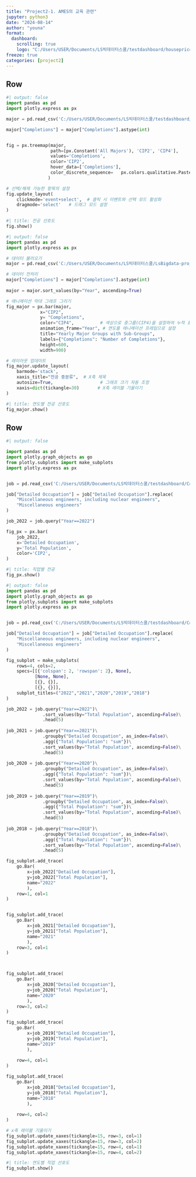 ```yaml
---
title: "Project2-1. AMES의 교육 관련"
jupyter: python3
date: "2024-08-14"
author: "youna"
format: 
  dashboard:
    scrolling: true
    logo: "C:/Users/USER/Documents/LS빅데이터스쿨/testdashboard/houseprice_logo.png"
freeze: true
categories: [project2] 
---
```


## Row {width="50%"}
```python
#| output: false
import pandas as pd
import plotly.express as px

major = pd.read_csv('C:/Users/USER/Documents/LS빅데이터스쿨/testdashboard/Majors Awarded.csv')

major["Completions"] = major["Completions"].astype(int)


fig = px.treemap(major,
                 path=[px.Constant('All Majors'), 'CIP2', 'CIP4'], 
                 values='Completions',
                 color='CIP2',  
                 hover_data=['Completions'], 
                 color_discrete_sequence=   px.colors.qualitative.Pastel2 + px.colors.qualitative.Set3 + px.colors.qualitative.Pastel
                )

# 선택/해제 가능한 항목의 설정
fig.update_layout(
    clickmode='event+select',  # 클릭 시 이벤트와 선택 모드 활성화
    dragmode='select'   # 드래그 모드 설정
)
```

```python
#| title: 전공 선호도
fig.show()
```

```python
#| output: false
import pandas as pd
import plotly.express as px

# 데이터 불러오기
major = pd.read_csv('C:/Users/USER/Documents/LS빅데이터스쿨/LsBigdata-project1/data/Majors Awarded_2022.csv')

# 데이터 전처리
major["Completions"] = major["Completions"].astype(int)
              
major = major.sort_values(by="Year", ascending=True)

# 애니메이션 막대 그래프 그리기
fig_major = px.bar(major,
             x="CIP2",
             y= "Completions",
             color="CIP4",          # 색상으로 중그룹(CIP4)을 설정하여 누적 표시
             animation_frame="Year", # 연도를 애니메이션 프레임으로 설정
             title="Yearly Major Groups with Sub-Groups",
             labels={"Completions": "Number of Completions"},
             height=600,
             width=900)

# 레이아웃 업데이트
fig_major.update_layout(
    barmode='stack',   
    xaxis_title="전공 중분류",  # X축 제목
    autosize=True,                  # 그래프 크기 자동 조정
    xaxis=dict(tickangle=30)       # X축 레이블 기울이기
)
```

```python
#| title: 연도별 전공 선호도
fig_major.show()
```

## Row {width="50%"}
```python
#| output: false

import pandas as pd
import plotly.graph_objects as go
from plotly.subplots import make_subplots
import plotly.express as px


job = pd.read_csv('C:/Users/USER/Documents/LS빅데이터스쿨/testdashboard/Common Jobs by Major.csv')

job["Detailed Occupation"] = job["Detailed Occupation"].replace(
    "Miscellaneous engineers, including nuclear engineers", 
    "Miscellaneous engineers"
)

job_2022 = job.query("Year==2022")

fig_px = px.bar(
    job_2022, 
    x='Detailed Occupation', 
    y='Total Population', 
    color='CIP2',
)
```

```python
#| title: 직업별 전공
fig_px.show()
```


```python
#| output: false
import pandas as pd
import plotly.graph_objects as go
from plotly.subplots import make_subplots
import plotly.express as px


job = pd.read_csv('C:/Users/USER/Documents/LS빅데이터스쿨/testdashboard/Common Jobs by Major.csv')

job["Detailed Occupation"] = job["Detailed Occupation"].replace(
    "Miscellaneous engineers, including nuclear engineers", 
    "Miscellaneous engineers"
)

fig_subplot = make_subplots(
    rows=4, cols=2,
    specs=[[{'colspan': 2, 'rowspan': 2}, None],
           [None, None],
           [{}, {}],
           [{}, {}]],
    subplot_titles=("2022","2021","2020","2019","2018")
)

job_2022 = job.query("Year==2022")\
              .sort_values(by="Total Population", ascending=False)\
              .head(5)
              
job_2021 = job.query("Year==2021")\
              .groupby("Detailed Occupation", as_index=False)\
              .agg({"Total Population": "sum"})\
              .sort_values(by="Total Population", ascending=False)\
              .head(5)
              
job_2020 = job.query("Year==2020")\
              .groupby("Detailed Occupation", as_index=False)\
              .agg({"Total Population": "sum"})\
              .sort_values(by="Total Population", ascending=False)\
              .head(5)
              
job_2019 = job.query("Year==2019")\
              .groupby("Detailed Occupation", as_index=False)\
              .agg({"Total Population": "sum"})\
              .sort_values(by="Total Population", ascending=False)\
              .head(5)
              
job_2018 = job.query("Year==2018")\
              .groupby("Detailed Occupation", as_index=False)\
              .agg({"Total Population": "sum"})\
              .sort_values(by="Total Population", ascending=False)\
              .head(5)

fig_subplot.add_trace(
    go.Bar(
        x=job_2022["Detailed Occupation"],
        y=job_2022["Total Population"],
        name="2022"
        ), 
    row=1, col=1
)


fig_subplot.add_trace(
    go.Bar(
        x=job_2021["Detailed Occupation"],
        y=job_2021["Total Population"],
        name="2021"
        ), 
    row=3, col=1
)



fig_subplot.add_trace(
    go.Bar(
        x=job_2020["Detailed Occupation"],
        y=job_2020["Total Population"],
        name="2020"
        ), 
    row=3, col=2
)

fig_subplot.add_trace(
    go.Bar(
        x=job_2019["Detailed Occupation"],
        y=job_2019["Total Population"],
        name="2019"
        ), 
        
    row=4, col=1
)

fig_subplot.add_trace(
    go.Bar(
        x=job_2018["Detailed Occupation"],
        y=job_2018["Total Population"],
        name="2018"
        ), 
        
    row=4, col=2
)

# x축 레이블 기울이기
fig_subplot.update_xaxes(tickangle=15, row=3, col=1)
fig_subplot.update_xaxes(tickangle=15, row=3, col=2)
fig_subplot.update_xaxes(tickangle=15, row=4, col=1)
fig_subplot.update_xaxes(tickangle=15, row=4, col=2)

```


```python
#| title: 연도별 직업 선호도
fig_subplot.show()
```
